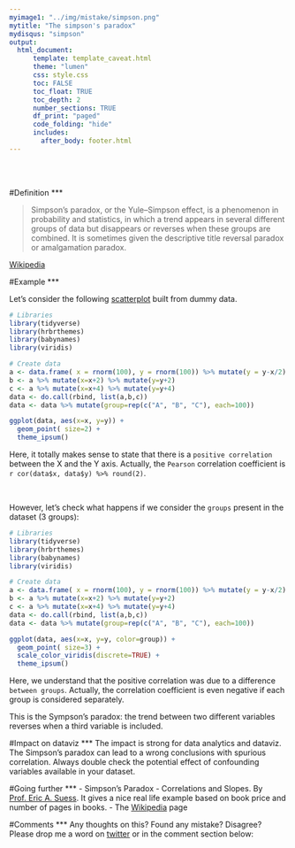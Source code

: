 ```yaml
---
myimage1: "../img/mistake/simpson.png"
mytitle: "The simpson's paradox"
mydisqus: "simpson"
output:
  html_document:
      template: template_caveat.html
      theme: "lumen"
      css: style.css
      toc: FALSE
      toc_float: TRUE
      toc_depth: 2
      number_sections: TRUE
      df_print: "paged"
      code_folding: "hide"
      includes: 
        after_body: footer.html
---
```


<br><br>
<div class="mycontent">



#Definition
***

>Simpson's paradox, or the Yule–Simpson effect, is a phenomenon in probability and statistics, in which a trend appears in several different groups of data but disappears or reverses when these groups are combined. It is sometimes given the descriptive title reversal paradox or amalgamation paradox.

[Wikipedia](https://en.wikipedia.org/wiki/Simpson%27s_paradox)


#Example
***

Let's consider the following [scatterplot](https://www.data-to-viz.com/graph/scatter.html) built from dummy data.

```r
# Libraries
library(tidyverse)
library(hrbrthemes)
library(babynames)
library(viridis)

# Create data
a <- data.frame( x = rnorm(100), y = rnorm(100)) %>% mutate(y = y-x/2)
b <- a %>% mutate(x=x+2) %>% mutate(y=y+2)
c <- a %>% mutate(x=x+4) %>% mutate(y=y+4)
data <- do.call(rbind, list(a,b,c))
data <- data %>% mutate(group=rep(c("A", "B", "C"), each=100))

ggplot(data, aes(x=x, y=y)) +
  geom_point( size=2) +
  theme_ipsum()
```

Here, it totally makes sense to state that there is a `positive correlation` between the X and the Y axis. Actually, the `Pearson` correlation coefficient is `r cor(data$x, data$y) %>% round(2)`.

<br>

However, let's check what happens if we consider the `groups` present in the dataset (3 groups):
```r
# Libraries
library(tidyverse)
library(hrbrthemes)
library(babynames)
library(viridis)

# Create data
a <- data.frame( x = rnorm(100), y = rnorm(100)) %>% mutate(y = y-x/2)
b <- a %>% mutate(x=x+2) %>% mutate(y=y+2)
c <- a %>% mutate(x=x+4) %>% mutate(y=y+4)
data <- do.call(rbind, list(a,b,c))
data <- data %>% mutate(group=rep(c("A", "B", "C"), each=100))

ggplot(data, aes(x=x, y=y, color=group)) +
  geom_point( size=3) +
  scale_color_viridis(discrete=TRUE) +
  theme_ipsum()
```

Here, we understand that the positive correlation was due to a difference `between groups`. Actually, the correlation coefficient is even negative if each group is considered separately. 

This is the Sympson's paradox: the trend between two different variables reverses when a third variable is included.


#Impact on dataviz
***
The impact is strong for data analytics and dataviz. The Simpson's paradox can lead to a wrong conclusions with spurious correlation. Always double check the potential effect of confounding variables available in your dataset.



#Going further
***
- Simpson’s Paradox - Correlations and Slopes. By [Prof. Eric A. Suess](http://rstudio-pubs-static.s3.amazonaws.com/155188_cc8b400f7d134a3e9de6cbfb8320e1e0.html). It gives a nice real life example based on book price and number of pages in books.
- The [Wikipedia](https://en.wikipedia.org/wiki/Simpson%27s_paradox) page



#Comments
***
Any thoughts on this? Found any mistake? Disagree? Please drop me a word on [twitter](https://twitter.com/R_Graph_Gallery) or in the comment section below:
<br>




</div>














